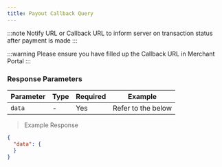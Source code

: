 ```yaml
---
title: Payout Callback Query
---
```



:::note
Notify URL or Callback URL to inform server on transaction status after payment is made
:::

:::warning
Please ensure you have filled up the Callback URL in Merchant Portal
:::

### Response Parameters

| Parameter   | Type   | Required | Example              |
| ----------- | ------ | -------- | -------------------- |
| `data`      | -      | Yes      | Refer to the below   |

> Example Response

```json
{
  "data": {
  }
}
```
